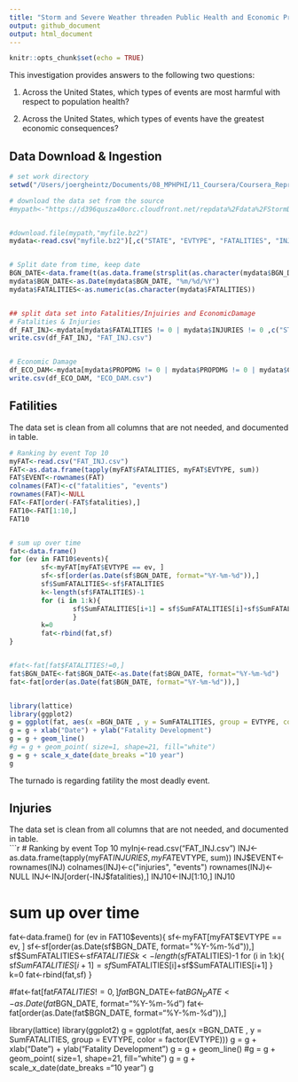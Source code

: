 ```yaml
---
title: "Storm and Severe Weather threaden Public Health and Economic Problems"
output: github_document
output: html_document
---
```


```r
knitr::opts_chunk$set(echo = TRUE)
```

This investigation provides answers to the following two questions:

1) Across the United States, which types of events are most harmful with respect to population health?

2) Across the United States, which types of events have the greatest economic consequences?



## Data Download & Ingestion
```r
# set work directory
setwd("/Users/joergheintz/Documents/08_MPHPHI/11_Coursera/Coursera_ReproduciableResearch/RepResProj2")

# download the data set from the source
#mypath<-"https://d396qusza40orc.cloudfront.net/repdata%2Fdata%2FStormData.csv.bz2"


#download.file(mypath,"myfile.bz2")
mydata<-read.csv("myfile.bz2")[,c("STATE", "EVTYPE", "FATALITIES", "INJURIES", "PROPDMG", "PROPDMGEXP", "CROPDMG", "CROPDMGEXP", "BGN_DATE")]


# Split date from time, keep date
BGN_DATE<-data.frame(t(as.data.frame(strsplit(as.character(mydata$BGN_DATE),' ')))[,1], row.names=NULL)
mydata$BGN_DATE<-as.Date(mydata$BGN_DATE, "%m/%d/%Y")
mydata$FATALITIES<-as.numeric(as.character(mydata$FATALITIES))


## split data set into Fatalities/Injuiries and EconomicDamage 
# Fatalities & Injuries
df_FAT_INJ<-mydata[mydata$FATALITIES != 0 | mydata$INJURIES != 0 ,c("STATE", "EVTYPE", "FATALITIES", "INJURIES", "BGN_DATE")]
write.csv(df_FAT_INJ, "FAT_INJ.csv")


# Economic Damage
df_ECO_DAM<-mydata[mydata$PROPDMG != 0 | mydata$PROPDMG != 0 | mydata$CROPDMG != 0 | mydata$CROPDMGEXP!=0, c("STATE", "EVTYPE", "PROPDMG", "PROPDMGEXP", "CROPDMG", "CROPDMGEXP", "BGN_DATE") ] 
write.csv(df_ECO_DAM, "ECO_DAM.csv")

```


## Fatilities
The data set is clean from all columns that are not needed, and documented in table.  
```r
# Ranking by event Top 10
myFAT<-read.csv("FAT_INJ.csv")
FAT<-as.data.frame(tapply(myFAT$FATALITIES, myFAT$EVTYPE, sum))
FAT$EVENT<-rownames(FAT)
colnames(FAT)<-c("fatalities", "events")
rownames(FAT)<-NULL
FAT<-FAT[order(-FAT$fatalities),]
FAT10<-FAT[1:10,]
FAT10


# sum up over time
fat<-data.frame()
for (ev in FAT10$events){
        sf<-myFAT[myFAT$EVTYPE == ev, ]
        sf<-sf[order(as.Date(sf$BGN_DATE, format="%Y-%m-%d")),]
        sf$SumFATALITIES<-sf$FATALITIES
        k<-length(sf$FATALITIES)-1
        for (i in 1:k){
                sf$SumFATALITIES[i+1] = sf$SumFATALITIES[i]+sf$SumFATALITIES[i+1]
                }
        k=0
        fat<-rbind(fat,sf)
}


#fat<-fat[fat$FATALITIES!=0,]
fat$BGN_DATE<-fat$BGN_DATE<-as.Date(fat$BGN_DATE, format="%Y-%m-%d")
fat<-fat[order(as.Date(fat$BGN_DATE, format="%Y-%m-%d")),]


library(lattice)
library(ggplot2)
g = ggplot(fat, aes(x =BGN_DATE , y = SumFATALITIES, group = EVTYPE, color = factor(EVTYPE)))
g = g + xlab("Date") + ylab("Fatality Development")
g = g + geom_line()
#g = g + geom_point( size=1, shape=21, fill="white")
g = g + scale_x_date(date_breaks ="10 year")
g


```

The turnado is regarding fatility the most deadly event. 

## Injuries
The data set is clean from all columns that are not needed, and documented in table.  
```r
# Ranking by event Top 10
myInj<-read.csv("FAT_INJ.csv")
INJ<-as.data.frame(tapply(myFAT$INJURIES, myFAT$EVTYPE, sum))
INJ$EVENT<-rownames(INJ)
colnames(INJ)<-c("injuries", "events")
rownames(INJ)<-NULL
INJ<-INJ[order(-INJ$fatalities),]
INJ10<-INJ[1:10,]
INJ10

# sum up over time
fat<-data.frame()
for (ev in FAT10$events){
        sf<-myFAT[myFAT$EVTYPE == ev, ]
        sf<-sf[order(as.Date(sf$BGN_DATE, format="%Y-%m-%d")),]
        sf$SumFATALITIES<-sf$FATALITIES
        k<-length(sf$FATALITIES)-1
        for (i in 1:k){
                sf$SumFATALITIES[i+1] = sf$SumFATALITIES[i]+sf$SumFATALITIES[i+1]
                }
        k=0
        fat<-rbind(fat,sf)
}


#fat<-fat[fat$FATALITIES!=0,]
fat$BGN_DATE<-fat$BGN_DATE<-as.Date(fat$BGN_DATE, format="%Y-%m-%d")
fat<-fat[order(as.Date(fat$BGN_DATE, format="%Y-%m-%d")),]


library(lattice)
library(ggplot2)
g = ggplot(fat, aes(x =BGN_DATE , y = SumFATALITIES, group = EVTYPE, color = factor(EVTYPE)))
g = g + xlab("Date") + ylab("Fatality Development")
g = g + geom_line()
#g = g + geom_point( size=1, shape=21, fill="white")
g = g + scale_x_date(date_breaks ="10 year")
g

